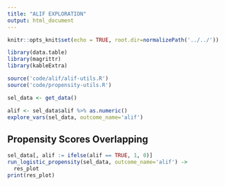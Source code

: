 ```yaml
---
title: "ALIF EXPLORATION"
output: html_document
---
```


```r
knitr::opts_knit$set(echo = TRUE, root.dir=normalizePath('../../'))
```

```r
library(data.table)
library(magrittr)
library(kableExtra)

source('code/alif/alif-utils.R')
source('code/propensity-utils.R')

sel_data <- get_data()
```

```r
alif <- sel_data$alif %>% as.numeric()
explore_vars(sel_data, outcome_name='alif')
```

## Propensity Scores Overlapping
```r
sel_data[, alif := ifelse(alif == TRUE, 1, 0)]
run_logistic_propensity(sel_data, outcome_name='alif') -> 
  res_plot
print(res_plot)
```

